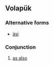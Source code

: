 {{delete}}
==Volapük==

===Alternative forms===
* [[äsi]]

===Conjunction===
{{infl|vo|conjunction}}

# [[as also]]